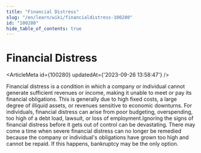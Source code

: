 ```yaml
---
title: "Financial Distress"
slug: "/en/learn/wiki/financialdistress-100280"
id: "100280"
hide_table_of_contents: true
---
```



# Financial Distress

<ArticleMeta id={100280} updatedAt={'2023-09-26 13:58:47'} />
<div className='border-solid border-b border-t-0 my-4 border-[var(--ifm-color-gray-300)]' />

Financial distress is a condition in which a company or individual cannot generate sufficient revenues or income, making it unable to meet or pay its financial obligations. This is generally due to high fixed costs, a large degree of illiquid assets, or revenues sensitive to economic downturns. For individuals, financial distress can arise from poor budgeting, overspending, too high of a debt load, lawsuit, or loss of employment.Ignoring the signs of financial distress before it gets out of control can be devastating. There may come a time when severe financial distress can no longer be remedied because the company or individual's obligations have grown too high and cannot be repaid. If this happens, bankruptcy may be the only option.
